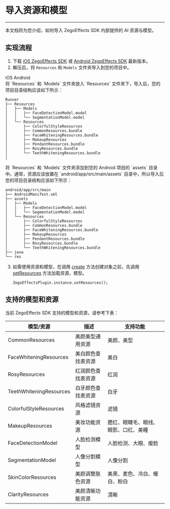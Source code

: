 # 导入资源和模型

- - -

本文档将为您介绍，如何导入 ZegoEffects SDK 内部提供的 AI 资源与模型。

## 实现流程

1. 下载 [iOS ZegoEffects SDK](https://doc-zh.zego.im/article/15898) 或 [Android ZegoEffects SDK](https://doc-zh.zego.im/article/15899) 最新版本。
2. 解压后，将 `Resources` 和 `Models` 文件夹导入到您的项目中。


<div class="multipletabs-content">
    <!--tabs列表-->
    <div class="item-tabs">
        <div class="scroll-box">
          <span class="tab-item">
             iOS
          </span>
          <span class="tab-item">
             Android
          </span>
        </div>
    </div>
<!--MarkDown内容要注意包裹在md-content标签内，且注意前面不能有空格，不然也会渲染异常-->
<div class="multipletabs-content-item ">
  <md-content>
将 `Resources` 和 `Models` 文件夹放入 `Resources` 文件夹下，导入后，您的项目目录结构应该如下所示：

```
Runner
├── Resources
│   ├── Models
│   │   ├── FaceDetectionModel.model
│   │   └── SegmentationModel.model
│   └── Resources
│       ├── ColorfulStyleResources
│       ├── CommonResources.bundle
│       ├── FaceWhiteningResources.bundle
│       ├── MakeupResources
│       ├── PendantResources.bundle
│       ├── RosyResources.bundle
│       └── TeethWhiteningResources.bundle
│
```
  </md-content>
</div>
<!--嵌套其它html模板示例-->
<div class="multipletabs-content-item ">
  <md-content>
将 `Resources` 和 `Models` 文件夹添加到您的 Android 项目的 `assets` 目录中。通常，资源应该放置在 `android/app/src/main/assets` 目录中，所以导入后您的项目目录结构应该如下所示：

```
android/app/src/main
├── AndroidManifest.xml
├── assets
│   ├── Models
│   │   ├── FaceDetectionModel.model
│   │   └── SegmentationModel.model
│   └── Resources
│       ├── ColorfulStyleResources
│       ├── CommonResources.bundle
│       ├── FaceWhiteningResources.bundle
│       ├── MakeupResources
│       ├── PendantResources.bundle
│       ├── RosyResources.bundle
│       └── TeethWhiteningResources.bundle
├── java
└── res
```
  </md-content>
</div>
</div>

3. 如需使用资源和模型，在调用 [create](/unique-api/ai-effects-sdk/zh/dart_flutter/zego_effects_plugin/ZegoEffectsPlugin/create.html) 方法创建对象之前，先调用 [setResources](/unique-api/ai-effects-sdk/zh/dart_flutter/zego_effects_plugin/ZegoEffectsPlugin/setResources.html) 方法加载资源，模型。
   ```
   ZegoEffectsPlugin.instance.setResources();
   ```


## 支持的模型和资源

当前 ZegoEffects SDK 支持的模型和资源，请参考下表：

| 模型/资源 | 描述 | 支持功能 |
| --- | --- | --- |
| CommonResources | 美颜美型通用资源 | 美颜、美型 |
| FaceWhiteningResources | 美白颜色查找表资源 | 美白 |
| RosyResources | 红润颜色查找表资源 | 红润 |
| TeethWhiteningResources | 白牙颜色查找表资源 | 白牙 |
| ColorfulStyleResources | 风格滤镜资源 | 滤镜 |
| MakeupResources | 美妆功能资源 | 腮红、眼睫毛、眼线、眼影、口红、美瞳 |
| FaceDetectionModel | 人脸检测模型 | 人脸检测、大眼、瘦脸 |
| SegmentationModel | 人像分割模型 | 人像分割 |
| SkinColorResources | 美颜调整肤色资源 | 美黑、麦色、冷白、暖白、粉白 |
| ClarityResources | 美颜清晰功能资源 | 清晰 |
